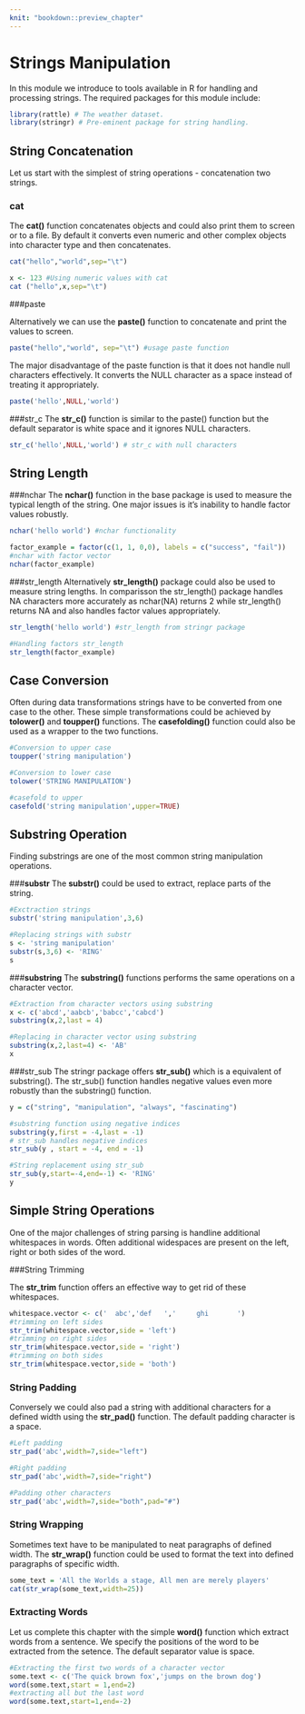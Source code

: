 ```yaml
---
knit: "bookdown::preview_chapter"
---
```


# Strings Manipulation

In this module we introduce to tools available in R for handling and processing strings.
The required packages for this module include:

```r
library(rattle) # The weather dataset.
library(stringr) # Pre-eminent package for string handling.
```

## String Concatenation

Let us start with the simplest of string operations - concatenation two strings. 

### cat

The **cat()** function concatenates objects and could also print them to screen or to a file. By default it converts even numeric and other complex objects into character type and then concatenates.

```r
cat("hello","world",sep="\t")

x <- 123 #Using numeric values with cat
cat ("hello",x,sep="\t")
```

###paste

Alternatively we can use the **paste()** function to concatenate and print the values to screen. 
```r
paste("hello","world", sep="\t") #usage paste function
```

The major disadvantage of the paste function is that it does not handle null characters effectively. It converts the NULL character as a space instead of treating it appropriately.

```r
paste('hello',NULL,'world')
```

###str_c
The **str_c()** function is similar to the paste() function but the default separator is white space and it ignores NULL characters. 

```r
str_c('hello',NULL,'world') # str_c with null characters
```

## String Length 

###nchar
The **nchar()** function in the base package is used to measure the typical length of the string. One major issues is it's inability to handle factor values robustly.

```r
nchar('hello world') #nchar functionality

factor_example = factor(c(1, 1, 0,0), labels = c("success", "fail"))
#nchar with factor vector
nchar(factor_example)

```

###str_length
Alternatively **str_length()** package could also be used to measure string lengths. In comparisson the str\_length() package handles NA characters more accurately as nchar(NA) returns 2 while str\_length() returns NA and also handles factor values appropriately.

```r

str_length('hello world') #str_length from stringr package

#Handling factors str_length
str_length(factor_example)
```

## Case Conversion

Often during data transformations strings have to be converted from one case to the other. These simple transformations could be achieved by **tolower()** and **toupper()** functions. The **casefolding()** function could also be used as a wrapper to the two functions.

```r

#Conversion to upper case
toupper('string manipulation')

#Conversion to lower case
tolower('STRING MANIPULATION')

#casefold to upper
casefold('string manipulation',upper=TRUE)
```

## Substring Operation 

Finding substrings are one of the most common string manipulation operations.

###**substr**
The **substr()** could be used to extract, replace parts of the string. 
```r

#Exctraction strings
substr('string manipulation',3,6)

#Replacing strings with substr
s <- 'string manipulation'
substr(s,3,6) <- 'RING'
s
```

###**substring**
The **substring()** functions performs the same operations on a character vector. 

```r
#Extraction from character vectors using substring
x <- c('abcd','aabcb','babcc','cabcd')
substring(x,2,last = 4)

#Replacing in character vector using substring
substring(x,2,last=4) <- 'AB'
x
```

###str_sub
The stringr package offers **str_sub()** which is a equivalent of substring(). The str\_sub() function handles negative values even more robustly than the substring() function.

```r
y = c("string", "manipulation", "always", "fascinating")

#substring function using negative indices
substring(y,first = -4,last = -1)
# str_sub handles negative indices
str_sub(y , start = -4, end = -1)

#String replacement using str_sub
str_sub(y,start=-4,end=-1) <- 'RING'
y
```

## Simple String Operations

One of the major challenges of string parsing is handline additional whitespaces in words. Often additional widespaces are present on the left, right or both sides of the word. 

###String Trimming

The **str_trim** function offers an effective way to get rid of these whitespaces.

```r
whitespace.vector <- c('  abc','def   ','     ghi       ')
#trimming on left sides
str_trim(whitespace.vector,side = 'left')
#trimming on right sides
str_trim(whitespace.vector,side = 'right')
#trimming on both sides
str_trim(whitespace.vector,side = 'both')
```

### String Padding

Conversely we could also pad a string with additional characters for a defined width using the **str_pad()**
function. The default padding character is a space.

```r
#Left padding
str_pad('abc',width=7,side="left")

#Right padding
str_pad('abc',width=7,side="right")

#Padding other characters
str_pad('abc',width=7,side="both",pad="#")
```

### String Wrapping

Sometimes text have to be manipulated to neat paragraphs of defined width. The **str_wrap()** function could be used to format the text into defined paragraphs of specific width.

```r

some_text = 'All the Worlds a stage, All men are merely players'
cat(str_wrap(some_text,width=25))
```

### Extracting Words

Let us complete this chapter with the simple **word()** function which extract words from a sentence. We specify the positions of the word to be extracted from the setence. The default separator value is space.

```r
#Extracting the first two words of a character vector
some.text <- c('The quick brown fox','jumps on the brown dog')
word(some.text,start = 1,end=2)
#extracting all but the last word
word(some.text,start=1,end=-2)
```



